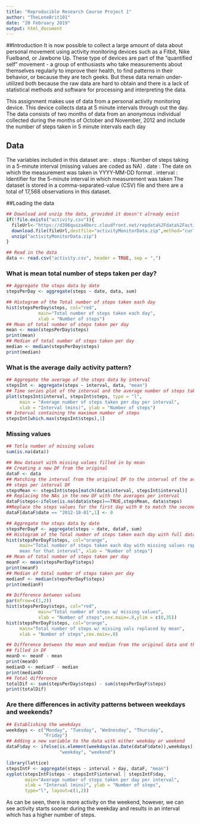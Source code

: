 ```yaml
---
title: "Reproducible Research Course Project 1"
author: "TheLoneBrit101"
date: "20 February 2019"
output: html_document
---
```


##Introduction
It is now possible to collect a large amount of data about personal movement
using activity monitoring devices such as a Fitbit, Nike Fuelband, or Jawbone
Up. These type of devices are part of the "quantified self" movement - a group
of enthusiasts who take measurements about themselves regularly to improve
their health, to find patterns in their behavior, or because they are tech geeks.
But these data remain under-utilized both because the raw data are hard to
obtain and there is a lack of statistical methods and software for processing and
interpreting the data.

This assignment makes use of data from a personal activity monitoring device.
This device collects data at 5 minute intervals through out the day. The data
consists of two months of data from an anonymous individual collected during
the months of October and November, 2012 and include the number of steps
taken in 5 minute intervals each day

## Data
The variables included in this dataset are:
. steps : Number of steps taking in a 5-minute interval (missing values are
coded as NA)
. date : The date on which the measurement was taken in YYYY-MM-DD
format
. interval : Identifier for the 5-minute interval in which measurement was
taken
The dataset is stored in a comma-separated-value (CSV) file and there are a
total of 17,568 observations in this dataset.

##Loading the data
```r
## Download and unzip the data, provided it doesn't already exist
if(!file.exists("activity.csv")){
  fileUrl<-"https://d396qusza40orc.cloudfront.net/repdata%2Fdata%2Factivity.zip"
  download.file(fileUrl,destfile="activityMonitorData.zip",method="curl")
  unzip("activityMonitorData.zip")
}

## Read in the data
data <- read.csv("activity.csv", header = TRUE, sep = ",")
```


### What is mean total number of steps taken per day?
```r
## Aggregate the steps data by date
stepsPerDay <- aggregate(steps ~ date, data, sum)

## Histogram of the Total number of steps taken each day
hist(stepsPerDay$steps, col="red",
            main="Total number of steps taken each day",
            xlab = "Number of steps")
## Mean of total number of steps taken per day
mean <- mean(stepsPerDay$steps)
print(mean)
## Median of total number of steps taken per day
median <- median(stepsPerDay$steps)
print(median)
```

### What is the average daily activity pattern?
```r
## Aggregate the average of the steps data by interval
stepsInt <- aggregate(steps ~ interval, data, "mean")
## Time series plot of the interval and the average number of steps taken
plot(stepsInt$interval, stepsInt$steps, type = "l",
     main = "Average number of steps taken per day per interval",
     xlab = "Interval (mins)", ylab = "Number of steps")
## Interval containing the maximum number of steps
stepsInt[which.max(stepsInt$steps),1]
```

### Missing values
```r
## Totla number of missing values
sum(is.na(data))

## New dataset with missing values filled in by mean
## Creating a new DF from the original
dataF <- data
## Matching the interval from the original DF to the interval of the average
## steps per interval DF
stepsMean <- stepsInt$steps[match(data$interval, stepsInt$interval)]
## Replacing the NAs in the new DF with the averages per interval
dataF$steps<-ifelse(is.na(data$steps)==TRUE,stepsMean, data$steps)
##Replace the steps values for the first day with 0 to match the second day
dataF[dataF$date == "2012-10-01",1] <- 0

## Aggregate the steps data by date
stepsPerDayF <- aggregate(steps ~ date, dataF, sum)
## Histogram of the Total number of steps taken each day with full data
hist(stepsPerDayF$steps, col="orange",
     main="Total number of steps taken each day with missing values replaced by
     mean for that interval", xlab = "Number of steps")
## Mean of total number of steps taken per day
meanF <- mean(stepsPerDayF$steps)
print(meanF)
## Median of total number of steps taken per day
medianF <- median(stepsPerDayF$steps)
print(medianF)

## Difference between values
par(mfrow=c(1,2))
hist(stepsPerDay$steps, col="red",
            main="Total number of steps w/ missing values",
            xlab = "Number of steps",cex.main=.8,ylim = c(0,35))
hist(stepsPerDayF$steps, col="orange",
     main="Total number of steps w/ missing vals replaced by mean",
     xlab = "Number of steps",cex.main=.8)

## Difference between the mean and median from the original data and the 
## filled in DF
meanD <- meanF - mean
print(meanD)
medianD <- medianF - median
print(medianD)
## Total difference
totalDif <- sum(stepsPerDay$steps) - sum(stepsPerDayF$steps)
print(totalDif)
```

### Are there differences in activity patterns between weekdays and weekends?
```r
## Establishing the weekdays
weekdays <- c("Monday", "Tuesday", "Wednesday", "Thursday", 
              "Friday")
## Adding a new variable to the data with either weekday or weekend
dataF$day <- ifelse(is.element(weekdays(as.Date(dataF$date)),weekdays),
                    "weekday", "weekend")

library(lattice)
stepsIntF <- aggregate(steps ~ interval + day, dataF, "mean")
xyplot(stepsIntF$steps ~ stepsIntF$interval | stepsIntF$day, 
       main="Average number of steps taken per day per interval", 
       xlab = "Interval (mins)", ylab = "Number of steps",
       type="l", layout=c(1,2))

```

As can be seen, there is more activity on the weekend, however, we can see
activity starts sooner during the weekday and results in an interval which has
a higher number of steps.